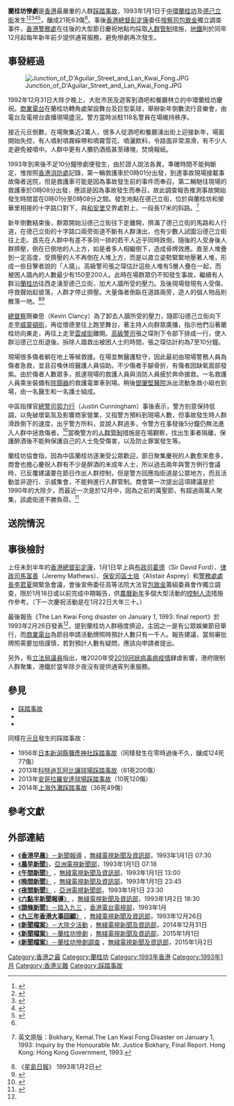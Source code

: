 {{Infobox event
| title                    = 蘭桂坊慘劇
| image                    = Rthk-lck.JPG
| image_size               = 300px
| caption                  = 發生意外前的蘭桂坊聚集近2萬人，人群互相擠湧。部份人飲酒太多，已經開始體力不支。
| date                     = 1993年1月1日
| time                     = 約00:05 [[香港時間|HKT]]<ref>{{cite news |title=香港早晨 |publisher=無綫電視 |date =1993-01-01}}</ref>（UTC+08:00）
| duration                 = 數分鐘
| place                    = {{HKG-1959}}[[中環|中環]][[蘭桂坊|蘭桂坊]]及[[德己立街|德己立街]]
| coordinates              = 
| cause                    = 慶祝[[公曆|公曆]]新年期間人群互相擠逼，有人跌倒後觸發[[骨牌效應|骨牌效應]]
| reported injuries        = 63
| reported death(s)        = 21
| reported missing         =
| reported property damage =
| inquiries                = 
| inquest                  =
| coroner                  = 
| suspects                 =
| charges                  =
| verdict                  =
| convictions              =
}}

'''蘭桂坊慘劇'''是[[香港|香港]]最嚴重的人群[[踩踏事故|踩踏事故]]，1993年1月1日于[[中環|中環]][[蘭桂坊|蘭桂坊]]及[[德己立街|德己立街]]发生<ref>{{cite news|url= | title=中環蘭桂坊元旦萬人狂歡肇慘劇 人踏人釀成二十人死逾百人受傷 |publisher=[[明報|明報]]第二版要聞 |date=1993年1月1日 }}{{zh-hant}}</ref><ref>{{cite news|url= | title=狂歡人潮如泰山壓頂踩死廿人 蘭桂坊元旦慘劇另六十餘人傷 |publisher=[[星島日報|星島日報]]第十六版港聞一 |date=1993年1月2日 }}{{zh-hant}}</ref><ref>{{cite news|url= | title=前一秒歡樂無邊 後一秒悲慘不盡 人牆倒塌骨牌效應 斜坡劫數死傷枕藉 蘭桂坊大災難傷亡統計 二十男女死亡 六十六人受傷 |publisher=[[成報|成報]]第一版 |date=1993年1月2日 }}{{zh-hant}}</ref><ref>{{cite news|url= | title=約二萬人麘集迎歲突生意外 蘭桂坊事件83人送院 二十人證實返魂乏術 十七人仍需留醫其中一人危殆 |publisher=[[香港經濟日報|香港經濟日報]] |date=1993年1月2日 }}{{zh-hant}}</ref><ref>{{cite news|url= | title=兩萬人窄巷慶新年樂極生悲 蘭桂坊人踩人死傷逾百 遍地鞋履傷者呻吟呼號 暫知不治者已達廿人 |publisher=[[文匯報_(香港)|文匯報]]第十版香港新聞② |date=1993年1月2日 }}{{zh-hant}}</ref>，釀成21死63傷<ref name="蘭桂坊慘劇最後調查報告"/>。事後[[香港總督|香港總督]][[彭定康|彭定康]]委任[[香港首席按察司|按察司]][[包致金|包致金]]獨立調查事件，[[香港警務處|香港警務處]]在往後的大型節日慶祝地點均採取[[人群管制|人群管制]]措施，[[香港地鐵|地鐵]]則於同年12月起每年新年前夕提供通宵服務，避免慘劇再次發生。

==事發經過==
[[File:Junction_of_D'Aguilar_Street_and_Lan_Kwai_Fong.JPG|thumb]]

1992年12月31日大除夕晚上，大批市民及遊客到酒吧和餐廳林立的中環蘭桂坊慶祝。[[商業電台|商業電台]]在蘭桂坊轉角處架設舞台及巨型氣球，舉辦新年倒數流行音樂會，由電台及電視台直播現場盛況。警方當時派駐118名警員在場維持秩序。

接近元旦倒數，在場聚集近2萬人，很多人從酒吧和餐廳湧出街上迎接新年，場面開始失控，有人噴射噴霧綵帶和噴霧雪花、噴灑飲料，令路面非常濕滑，有不少人走避免被噴中。人群中更有人擲扔酒瓶甚至磚塊，焚燒報紙。

1993年到來後不足10分鐘慘劇便發生，由於證人說法各異，準確時間不能夠斷定，惟按照[[香港消防處|香港消防處]]記錄，第一輛救護車於0時01分出發，到達事故現場接載事故傷者送院，但是救護車可能是因為事故發生前的事件而奉召。第二輛馳往現場的救護車於0時08分出發，應該是因為事故發生而奉召，故此調查報告推測事故開始發生時間當在0時01分至0時08分之間。發生地點在德己立街，位於與蘭桂坊和榮華里相接的十字路口對下，與[[和安里_(香港)|和安里]]交界處對上，一段長17米的斜路。<ref name="蘭桂坊慘劇最後調查報告">{{cite book|title=一九九三年一月一日蘭桂坊慘劇由包致金大法官進行的調查最後報告|author=包致金|date=1993年2月23日|location=香港|publisher=香港政府印務局}} 英文原版：Bokhary, Kemal.The Lan Kwai Fong Disaster on January 1, 1993: Inquiry by the Honourable Mr. Justice Bokhary, Final Report. Hong Kong: Hong Kong Government, 1993. </ref>

新年倒數結束後，群眾開始沿德己立街往下走離開，擠滿了德己立街的馬路和人行道，在德己立街的十字路口兩旁街道不斷有人群湧出，也有少數人試圖沿德己立街往上走。首先在人群中有差不多同一排的若干人近乎同時跌倒，隨後的人受身後人群擠壓，倒在已倒地的人上方，如是者多人相繼倒下，造成骨牌效應。直至人堆疊到一定高度，受擠壓的人不再倒在人堆上方，而是以直立姿勢緊緊地壓著人堆，形成一些目擊者說的「人牆」。高級警司張之琛估計這些人堆有5層人疊在一起，而被困人牆內的人數最少有150至200人。此時在場群眾仍不知發生事故，繼續有人群沿[[蘭桂坊|蘭桂坊]]往西走湧至德己立街，加大人牆所受的壓力。及後現場發現有人受傷，呼救聲始起彼落，人群才停止擠壓。大量傷者倒臥在道路兩旁，遊人的個人物品則散落一地。<ref name="a">《[[星島日報|星島日報]]》 1993年1月2日</ref><ref>{{Cite web |url=http://www.youtube.com/watch?v=HoL6dzxsZl8 |title=存档副本 |access-date=2015-01-02 |archive-date=2016-04-02 |archive-url=https://web.archive.org/web/20160402134001/https://www.youtube.com/watch?v=HoL6dzxsZl8 |dead-url=no }}</ref>

[[總督察|總督察]]簡樂思（Kevin Clancy）為了卸去人牆所受的壓力，隨即沿德己立街向下走至[[威靈頓街|威靈頓街]]，再從懷德里往上跑至舞台，著主持人向群眾廣播，指示他們沿著蘭桂坊向東走，再往上走至[[雲咸街|雲咸街]]離開。[[高級警司|高級警司]]張之琛則下令部下排成一行，使人群沿德己立街退後。拆除人牆救出被困人士的時間，張之琛估計約為7至10分鐘。

現場很多傷者躺在地上等候救援。在場並無醫護駐守，因此最初由現場警務人員為傷者急救，並且召喚休班醫護人員協助。不少傷者手腳骨折，有傷者因缺氧面部發紫。由於傷者人數眾多，抵達現場的救護人員與消防人員疲於奔命搶救。一名救護人員乘坐裝備有[[自動體外心臟去顫器|除顫器]]的救護電單車到場。稍後[[鄧肇堅醫院|鄧肇堅醫院]]派出流動急救小組也到場，由一名醫生和一名護士組成。

中區指揮官[[總警司|總警司]][[郭力行_(警察)|郭力行]]（Justin Cunningham）事後表示，警方刻意保持低調，以免破壞氣氛及影響商家營業，又指警方預料到現場人數，但事故發生時人群滑跌倒下的速度，出乎警方所料，並說人群過多，令警方在事發後5分鐘仍無法進入人群中拯救傷者。<ref>{{cite news|title=Fun turned to disaster in seconds|publisher=South China Morning Post|date=1993-01-02}}</ref>當晚警方的[[人群管制|人群管制]]措施是在場觀察，找出生事者隔離，保護醉酒後不能夠保護自己的人士免受傷害，以及防止罪案發生等。

蘭桂坊協會指，因為中區蘭桂坊逐漸受公眾歡迎，節日聚集慶祝的人數愈來愈多，商會也擔心慶祝人群有不少是醉酒的未成年人士，所以過去兩年與警方例行會議時，已反覆建議要在節日作出人群控制，但是警方回應指街道是公眾地方，而且活動並非遊行、示威集會，不能夠進行人群管制。商會第一次提出這項建議是於1990年的大除夕，而最近一次是於12月中，因為之前的萬聖節，有超過兩萬人聚集，該處街道不勝負荷。<ref>{{cite news|title=Lan Kwai Fong plea 'made two years ago'|publisher=South China Morning Post|date=1993-01-06}}</ref>

==送院情況==

{{unreferenced|“送院情況”段落|time=2021-04-30T14:32:19+00:00}}
{{fact|消防處共出動20輛救護車，往來24次接載69名死傷者送院。[[香港聖約翰救傷隊|香港聖約翰救傷隊]]則出動一輛救護車接載4名傷者送院。0時01分第一輛救護車出發，0時11分到現場接載4名傷者，0時45分抵達醫院，最後一輛救護車於2時34分將最後一名傷者送抵醫院。另有1名傷者在3時多由救護車送院，除醉酒外並無大礙。凌晨時分另有9名輕傷者自行乘坐交通工具前往醫院求醫。}}

{{fact|接收死傷者有兩間醫院：[[瑪麗醫院|瑪麗醫院]]接收46人，其中20人送院後證實死亡，18人留醫，當中1名男傷者延至1月6日死亡，8人治療後出院，無須留醫；[[鄧肇堅醫院|鄧肇堅醫院]]接收37人，其中1人傷勢較重，轉送[[伊利沙伯醫院|伊利沙伯醫院]]，4人留醫，32人治療後出院，無須留醫。}}

{{fact|21名遇難者，年齡介乎15至30歲，14男7女，其中3男3女未成年，18人為香港人，1人為英國人，1人為日本人，1人為加拿大人。送院後證實死亡的20名遇難者，均是創傷性窒息致死，胸部受重壓不能擴張吸氣而窒息，其餘1名遇難者因窒息致腦部受損昏迷，後因支氣管肺炎併發症不治。遇難者中除一名成年人外，均沒有醉酒。}}

==事後檢討==

{{unreferenced|“事後檢討”段落|time=2021-04-30T14:32:19+00:00}}
上任未到半年的[[香港總督|香港總督]][[彭定康|彭定康]]，1月1日早上與[[布政司|布政司]][[霍德|霍德]]（Sir David Ford）、[[律政司|律政司]][[馬富善|馬富善]]（Jeremy Mathews）、[[保安司|保安司]][[區士培|區士培]]（Alistair Asprey）和[[警務處處長|警務處處長]][[李君夏|李君夏]]開緊急會議，會後宣佈委任高等法院大法官[[包致金|包致金]]籌組委員會作獨立調查，限於1月18日或以前完成中期報告，供[[農曆新年|農曆新年]]多個大型活動的[[群体管控|控制人流]]措施作參考。（下一次慶祝活動是在1月22日大年三十。）{{fact|1993年1月11日，包致金大法官提交中期報告，指警方沒有試圖控制聚集人數，雖然是出於不想破壞節日氣氛的好意，卻低估了控制秩序的困難度。事實上，當晚只有一對推著嬰兒車的夫婦及一名坐輪椅的人士被警方勸喻切勿進入事發現場。加上現場是斜坡且濕滑、不少人酩酊大醉，造成非常危險的環境。}}

{{fact|中期報告提出6點建議，包括建議香港警務、消防處、中西區政務處、市政總署和蘭桂坊協會針對參與大型活動的人數進行評估及執行必要的[[人流|人流]]和年齡限制措施、加強市民注意大型活動安全的宣傳、大型活動安排醫療人員及[[民眾安全服務隊|民眾安全服務隊]]支援等。}}最後報告《The Lan Kwai Fong disaster on January 1, 1993: final report》於1993年2月26日發表<ref name="蘭桂坊慘劇最後調查報告"/>，提到蘭桂坊人群極度擠迫，主因之一是有公眾娛樂節目舉行，而[[商業電台|商業電台]]為節目申請活動牌照時預計人數只有一千人。報告建議，當局審批牌照需要加倍謹慎，若對預計人數有疑問，應該向申請者提出。

另外，有[[立法局議員|立法局議員]]{{who}}指出，{{fact|[[香港地鐵|地鐵]]於除夕夜無提供通宵服務，導致有群眾恐慌無法乘搭地鐵而心急回家，間接造成傷亡意外。故此，由同年12月起每年新年前夕，地鐵（及[[兩鐵合併|兩鐵合併]]後的[[港鐵|港鐵]]）提供通宵服務。}}唯2020年受[[2019冠狀病毒病疫情|2019冠狀病毒病疫情]]肆虐影響，港府限制人群聚集，港鐵於當年除夕夜沒有提供通宵列車服務。

==參見==
*[[踩踏事故|踩踏事故]]
*{{link-en|踩踏事故列表|List of human stampedes}}
*{{link-en|事故及災難死亡人數列表|List of accidents and disasters by death toll}}
;同樣在[[元旦|元旦]]發生的踩踏事故：
*1956年[[日本新潟縣彌彥神社踩踏事故|日本新潟縣彌彥神社踩踏事故]]（同樣發生在零時過後不久，釀成124死77傷）
*2013年[[2013年科特迪瓦人踩人慘劇|科特迪瓦阿比讓球場踩踏事故]]（61死200傷）
*2013年[[2013年安哥拉羅安達球場踩踏事故|安哥拉羅安達球場踩踏事故]]（10死120傷）
*2014年[[2014年跨年夜上海外滩陈毅广场踩踏事件|上海外灘踩踏事故]]（36死49傷）

==參考文獻==
{{reflist}}

==外部連結==
* [https://www.youtube.com/watch?v=UAnc9kb2qAQ 《'''香港早晨'''》－新聞報導] {{Wayback|url=https://www.youtube.com/watch?v=UAnc9kb2qAQ |date=20160318022215 }}，[[無綫電視|無綫電視]][[無綫新聞|新聞及資訊部]]，1993年1月1日 07:30{{zh-yue}}
* [https://www.youtube.com/watch?v=4bhj7TthTlc 《'''晨早新聞'''》]，[[亞洲電視|亞洲電視]][[亞視新聞|新聞部]]，1993年1月1日 07:18{{zh-yue}}
* [https://www.youtube.com/watch?v=HoL6dzxsZl8 《'''午間新聞'''》] {{Wayback|url=https://www.youtube.com/watch?v=HoL6dzxsZl8 |date=20160402134001 }}，[[無綫電視|無綫電視]][[無綫新聞|新聞及資訊部]]，1993年1月1日 13:00{{zh-yue}}
* [https://www.youtube.com/watch?v=I02-Ev17YJE 《'''晚間新聞'''》] {{Wayback|url=https://www.youtube.com/watch?v=I02-Ev17YJE |date=20150626132514 }}，[[無綫電視|無綫電視]][[無綫新聞|新聞及資訊部]]，1993年1月1日 23:45{{zh-yue}}
* [https://www.youtube.com/watch?v=ra6vb99VyOg 《'''夜間新聞'''》] {{Wayback|url=https://www.youtube.com/watch?v=ra6vb99VyOg |date=20210310163534 }}，[[亞洲電視|亞洲電視]][[亞視新聞|新聞部]]，1993年1月1日 23:30{{zh-yue}}
* [https://www.youtube.com/watch?v=KJe-wwVlVC4 《'''六點半新聞報導'''》] {{Wayback|url=https://www.youtube.com/watch?v=KJe-wwVlVC4 |date=20170511022444 }}，[[無綫電視|無綫電視]][[無綫新聞|新聞及資訊部]]，1993年1月2日 18:30{{zh-yue}}
* [http://www.rthk.org.hk/special/headliner/media/head_news05.asx 《'''頭條新聞'''》－踏入九三] {{Wayback|url=http://www.rthk.org.hk/special/headliner/media/head_news05.asx |date=20160413163646 }}，[[香港電台電視部|香港電台電視部]]，1993年1月
* [https://www.youtube.com/watch?v=bFb-QGoP_1o 《'''九三年香港大事回顧'''》] {{Wayback|url=https://www.youtube.com/watch?v=bFb-QGoP_1o |date=20210310163623 }}，[[無綫電視|無綫電視]][[無綫新聞|新聞及資訊部]]，1993年12月26日{{zh-yue}}
* [http://news.tvb.com/programmes/newsfile/54a4329c6db28c0e7d000000 《'''新聞檔案'''》－大除夕活動] {{Wayback|url=http://news.tvb.com/programmes/newsfile/54a4329c6db28c0e7d000000 |date=20150706055744 }}，[[無綫電視|無綫電視]][[無綫新聞|新聞及資訊部]]，2014年12月31日
* [http://news.tvb.com/programmes/newsfile/54a5841b6db28cda5d000000 《'''新聞檔案'''》－蘭桂坊慘劇] {{Wayback|url=http://news.tvb.com/programmes/newsfile/54a5841b6db28cda5d000000 |date=20150706055825 }}，[[無綫電視|無綫電視]][[無綫新聞|新聞及資訊部]]，2015年1月1日
* [http://news.tvb.com/programmes/newsfile/54a6d59c6db28c1746000000 《'''新聞檔案'''》－蘭桂坊慘劇調查] {{Wayback|url=http://news.tvb.com/programmes/newsfile/54a6d59c6db28c1746000000 |date=20150706053346 }}，[[無綫電視|無綫電視]][[無綫新聞|新聞及資訊部]]，2015年1月2日

{{踩踏事故}}

[[Category:香港之最|Category:香港之最]]
[[Category:蘭桂坊|Category:蘭桂坊]]
[[Category:1993年香港|Category:1993年香港]]
[[Category:1993年1月|Category:1993年1月]]
[[Category:香港災難|Category:香港災難]]
[[Category:踩踏事故|Category:踩踏事故]]